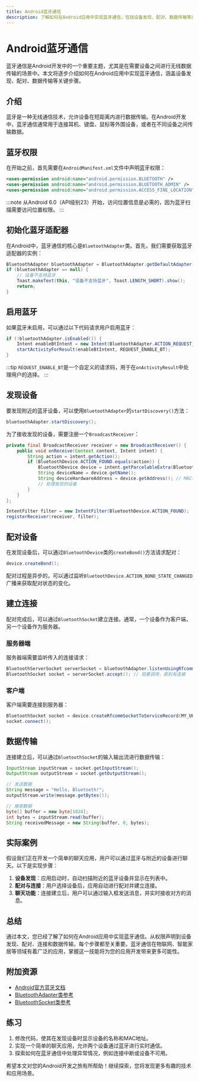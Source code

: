 ```yaml
---
title: Android蓝牙通信
description: 了解如何在Android应用中实现蓝牙通信，包括设备发现、配对、数据传输等高级主题。
---
```


# Android蓝牙通信

蓝牙通信是Android开发中的一个重要主题，尤其是在需要设备之间进行无线数据传输的场景中。本文将逐步介绍如何在Android应用中实现蓝牙通信，涵盖设备发现、配对、数据传输等关键步骤。

## 介绍

蓝牙是一种无线通信技术，允许设备在短距离内进行数据传输。在Android开发中，蓝牙通信通常用于连接耳机、键盘、鼠标等外围设备，或者在不同设备之间传输数据。

## 蓝牙权限

在开始之前，首先需要在`AndroidManifest.xml`文件中声明蓝牙权限：

```xml
<uses-permission android:name="android.permission.BLUETOOTH" />
<uses-permission android:name="android.permission.BLUETOOTH_ADMIN" />
<uses-permission android:name="android.permission.ACCESS_FINE_LOCATION" />
```

:::note
从Android 6.0（API级别23）开始，访问位置信息是必需的，因为蓝牙扫描需要访问位置权限。
:::

## 初始化蓝牙适配器

在Android中，蓝牙通信的核心是`BluetoothAdapter`类。首先，我们需要获取蓝牙适配器的实例：

```java
BluetoothAdapter bluetoothAdapter = BluetoothAdapter.getDefaultAdapter();
if (bluetoothAdapter == null) {
    // 设备不支持蓝牙
    Toast.makeText(this, "设备不支持蓝牙", Toast.LENGTH_SHORT).show();
    return;
}
```

## 启用蓝牙

如果蓝牙未启用，可以通过以下代码请求用户启用蓝牙：

```java
if (!bluetoothAdapter.isEnabled()) {
    Intent enableBtIntent = new Intent(BluetoothAdapter.ACTION_REQUEST_ENABLE);
    startActivityForResult(enableBtIntent, REQUEST_ENABLE_BT);
}
```

:::tip
`REQUEST_ENABLE_BT`是一个自定义的请求码，用于在`onActivityResult`中处理用户的选择。
:::

## 发现设备

要发现附近的蓝牙设备，可以使用`BluetoothAdapter`的`startDiscovery()`方法：

```java
bluetoothAdapter.startDiscovery();
```

为了接收发现的设备，需要注册一个`BroadcastReceiver`：

```java
private final BroadcastReceiver receiver = new BroadcastReceiver() {
    public void onReceive(Context context, Intent intent) {
        String action = intent.getAction();
        if (BluetoothDevice.ACTION_FOUND.equals(action)) {
            BluetoothDevice device = intent.getParcelableExtra(BluetoothDevice.EXTRA_DEVICE);
            String deviceName = device.getName();
            String deviceHardwareAddress = device.getAddress(); // MAC地址
            // 处理发现的设备
        }
    }
};

IntentFilter filter = new IntentFilter(BluetoothDevice.ACTION_FOUND);
registerReceiver(receiver, filter);
```

## 配对设备

在发现设备后，可以通过`BluetoothDevice`类的`createBond()`方法请求配对：

```java
device.createBond();
```

配对过程是异步的，可以通过监听`BluetoothDevice.ACTION_BOND_STATE_CHANGED`广播来获取配对状态的变化。

## 建立连接

配对完成后，可以通过`BluetoothSocket`建立连接。通常，一个设备作为客户端，另一个设备作为服务器。

### 服务器端

服务器端需要监听传入的连接请求：

```java
BluetoothServerSocket serverSocket = bluetoothAdapter.listenUsingRfcommWithServiceRecord("MyApp", MY_UUID);
BluetoothSocket socket = serverSocket.accept(); // 阻塞调用，直到有连接
```

### 客户端

客户端需要连接到服务器：

```java
BluetoothSocket socket = device.createRfcommSocketToServiceRecord(MY_UUID);
socket.connect();
```

## 数据传输

连接建立后，可以通过`BluetoothSocket`的输入输出流进行数据传输：

```java
InputStream inputStream = socket.getInputStream();
OutputStream outputStream = socket.getOutputStream();

// 发送数据
String message = "Hello, Bluetooth!";
outputStream.write(message.getBytes());

// 接收数据
byte[] buffer = new byte[1024];
int bytes = inputStream.read(buffer);
String receivedMessage = new String(buffer, 0, bytes);
```

## 实际案例

假设我们正在开发一个简单的聊天应用，用户可以通过蓝牙与附近的设备进行聊天。以下是实现步骤：

1. **设备发现**：应用启动时，自动扫描附近的蓝牙设备并显示在列表中。
2. **配对与连接**：用户选择设备后，应用自动进行配对并建立连接。
3. **聊天功能**：连接建立后，用户可以通过输入框发送消息，并实时接收对方的消息。

## 总结

通过本文，您已经了解了如何在Android应用中实现蓝牙通信。从权限声明到设备发现、配对、连接和数据传输，每个步骤都至关重要。蓝牙通信在物联网、智能家居等领域有着广泛的应用，掌握这一技能将为您的应用开发带来更多可能性。

## 附加资源

- [Android官方蓝牙文档](https://developer.android.com/guide/topics/connectivity/bluetooth)
- [BluetoothAdapter类参考](https://developer.android.com/reference/android/bluetooth/BluetoothAdapter)
- [BluetoothSocket类参考](https://developer.android.com/reference/android/bluetooth/BluetoothSocket)

## 练习

1. 修改代码，使其在发现设备时显示设备的名称和MAC地址。
2. 实现一个简单的聊天应用，允许两个设备通过蓝牙进行实时通信。
3. 探索如何在蓝牙通信中处理异常情况，例如连接中断或设备不可用。

希望本文对您的Android开发之旅有所帮助！继续探索，您将发现更多有趣的技术和应用场景。